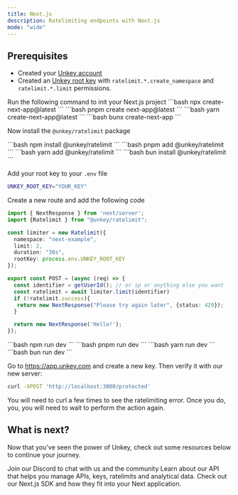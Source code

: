 ```yaml
---
title: Next.js
description: Ratelimiting endpoints with Next.js
mode: "wide"
---
```


## Prerequisites

- Created your [Unkey account](https://app.unkey.com/auth/sign-up)
- Created an [Unkey root key](https://app.unkey.com/settings/root-keys) with `ratelimit.*.create_namespace` and `ratelimit.*.limit` permissions.


<Steps titleSize="h3">

<Step title="Create Next.js Application">
Run the following command to init your Next.js project

<Tabs>
  <Tab title="npm">
  ```bash
    npx create-next-app@latest
  ```
  </Tab>
  <Tab title="pnpm">
  ```bash
  pnpm create next-app@latest
    ```
  </Tab>
  <Tab title="yarn">
  ```bash
    yarn create-next-app@latest
    ```
  </Tab>
  <Tab title="bun">
  ```bash
    bunx create-next-app
    ```
  </Tab>
</Tabs>
</Step>
<Step  title="Install">

Now install the `@unkey/ratelimit` package

<Tabs>
  <Tab title="npm">
  ```bash
    npm install @unkey/ratelimit
    ```
  </Tab>
  <Tab title="pnpm">
  ```bash
    pnpm add @unkey/ratelimit
    ```
  </Tab>
  <Tab title="yarn">
  ```bash
    yarn add @unkey/ratelimit
    ```
  </Tab>
  <Tab title="bun">
  ```bash
    bun install @unkey/ratelimit
    ```
  </Tab>
</Tabs>
</Step>

<Step  title="Add Root Key to env">

Add your root key to your `.env` file

```bash
UNKEY_ROOT_KEY="YOUR_KEY"
```

</Step>

<Step  title="Creating a protected route">

Create a new route and add the following code

```ts /app/protected/route.ts
import { NextResponse } from 'next/server';
import {Ratelimit } from "@unkey/ratelimit";

const limiter = new Ratelimit({
  namespace: "next-example",
  limit: 2,
  duration: "30s",
  rootKey: process.env.UNKEY_ROOT_KEY
});

export const POST = (async (req) => {
  const identifier = getUserId(); // or ip or anything else you want
  const ratelimit = await limiter.limit(identifier)
  if (!ratelimit.success){
   return new NextResponse("Please try again later", {status: 429});
  }

  return new NextResponse('Hello!');
});
```

</Step>

<Step title="Running it">

<Tabs>
 <Tab title="npm">
  ```bash
    npm run dev
    ```
  </Tab>
  <Tab title="pnpm">
  ```bash
    pnpm run dev
    ```
  </Tab>
  <Tab title="yarn">
  ```bash
    yarn run dev
    ```
  </Tab>
  <Tab title="bun">
  ```bash
    bun run dev
    ```
  </Tab>
  
</Tabs>
</Step>

<Step  title="Try it out">

Go to https://app.unkey.com and create a new key. Then verify it with our new server:

```bash
curl -XPOST 'http://localhost:3000/protected'
```

You will need to curl a few times to see the ratelimiting error. Once you do, you, you will need to wait to perform the action again.

</Step>

</Steps>

## What is next?

Now that you've seen the power of Unkey, check out some resources below to continue your journey.

<CardGroup cols={3}>
  <Card title="Discord" icon="discord" href="https://unkey.com/discord">Join our Discord to chat with us and the community</Card>
  <Card title="Unkey API Reference" icon="database" href="/api-reference">
     Learn about our API that helps you manage APIs, keys, ratelimits and analytical data.
  </Card>
  <Card title="Next.js SDK" icon="brackets-curly" href="/libraries/ts/nextjs">
   Check out our Next.js SDK and how they fit into your Next application.
  </Card>
</CardGroup>
